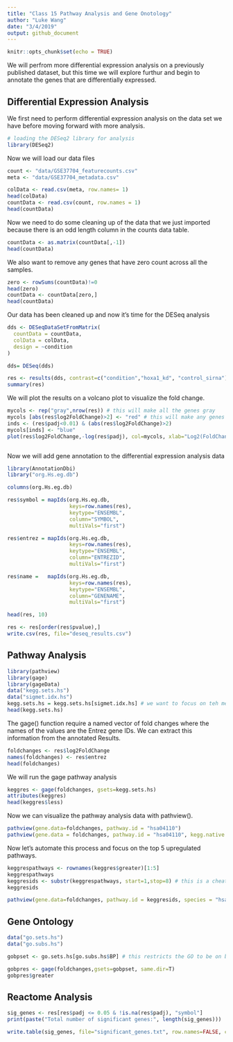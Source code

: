 ```yaml
---
title: "Class 15 Pathway Analysis and Gene Onotology"
author: "Luke Wang"
date: "3/4/2019"
output: github_document
---
```


```r
knitr::opts_chunk$set(echo = TRUE)
```

We will perfrom more differential expression analysis on a previously published dataset, but this time we will explore furthur and begin to annotate the genes that are differentially expressed.


## Differential Expression Analysis

We first need to perform differential expression analysis on the data set we have before moving forward with more analysis.

```r
# loading the DESeq2 library for analysis
library(DESeq2)
```

Now we will load our data files
```r
count <- "data/GSE37704_featurecounts.csv"
meta <- "data/GSE37704_metadata.csv"

colData <- read.csv(meta, row.names= 1)
head(colData)
countData <- read.csv(count, row.names = 1)
head(countData)
```

Now we need to do some cleaning up of the data that we just imported because there is an odd length column in the counts data table.

```r
countData <- as.matrix(countData[,-1])
head(countData)
```

We also want to remove any genes that have zero count across all the samples.
```r
zero <- rowSums(countData)!=0
head(zero)
countData <- countData[zero,]
head(countData)
```

Our data has been cleaned up and now it's time for the DESeq analysis
```r
dds <- DESeqDataSetFromMatrix(
  countData = countData,
  colData = colData,
  design = ~condition
)

dds= DESeq(dds)

res <- results(dds, contrast=c("condition","hoxa1_kd", "control_sirna"))
summary(res)
```

We will plot the results on a volcano plot to visualize the fold change.

```r
mycols <- rep("gray",nrow(res)) # this will make all the genes gray
mycols [abs(res$log2FoldChange)>2] <- "red" # this will make any genes that has absolute value change of 2 in log2 fold change to be red
inds <- (res$padj<0.01) & (abs(res$log2FoldChange)>2)
mycols[inds] <- "blue"
plot(res$log2FoldChange,-log(res$padj), col=mycols, xlab="Log2(FoldChange", ylab="-Log(P-Value")



```

Now we will add gene annotation to the differential expression analysis data

```r
library(AnnotationDbi)
library("org.Hs.eg.db")

columns(org.Hs.eg.db)

res$symbol = mapIds(org.Hs.eg.db,
                    keys=row.names(res), 
                    keytype="ENSEMBL",
                    column="SYMBOL",
                    multiVals="first")

res$entrez = mapIds(org.Hs.eg.db,
                    keys=row.names(res),
                    keytype="ENSEMBL",
                    column="ENTREZID",
                    multiVals="first")

res$name =   mapIds(org.Hs.eg.db,
                    keys=row.names(res),
                    keytype="ENSEMBL",
                    column="GENENAME",
                    multiVals="first")

head(res, 10)
```

```r
res <- res[order(res$pvalue),]
write.csv(res, file="deseq_results.csv")
```


## Pathway Analysis

```r
library(pathview)
library(gage)
library(gageData)
data("kegg.sets.hs")
data("sigmet.idx.hs")
kegg.sets.hs = kegg.sets.hs[sigmet.idx.hs] # we want to focus on teh metabolic and signaling pathways only
head(kegg.sets.hs)
```

The gage() function require a named vector of fold changes where the names of the values are the Entrez gene IDs. We can extract this information from the annotated Results.

```r
foldchanges <- res$log2FoldChange
names(foldchanges) <- res$entrez
head(foldchanges)
```

We will run the gage pathway analysis
```r
keggres <- gage(foldchanges, gsets=kegg.sets.hs)
attributes(keggres)
head(keggres$less)
```
Now we can visualize the pathway analysis data with pathview().
```r
pathview(gene.data=foldchanges, pathway.id = "hsa04110")
pathview(gene.data = foldchanges, pathway.id = "hsa04110", kegg.native = FALSE)
```

Now let's automate this process and focus on the top 5 upregulated pathways.
```r
keggrespathways <- rownames(keggres$greater)[1:5]
keggrespathways
keggresids <- substr(keggrespathways, start=1,stop=8) # this is a cheat way to extract the kegg ids from the strong that was generated
keggresids

pathview(gene.data=foldchanges, pathway.id = keggresids, species = "hsa")
```

## Gene Ontology

```r
data("go.sets.hs")
data("go.subs.hs")

gobpset <- go.sets.hs[go.subs.hs$BP] # this restricts the GO to be on biological process

gobpres <- gage(foldchanges,gsets=gobpset, same.dir=T)
gobpres$greater
```

## Reactome Analysis
```r
sig_genes <- res[res$padj <= 0.05 & !is.na(res$padj), "symbol"]
print(paste("Total number of significant genes:", length(sig_genes)))

write.table(sig_genes, file="significant_genes.txt", row.names=FALSE, col.names=FALSE, quote=FALSE)
```

